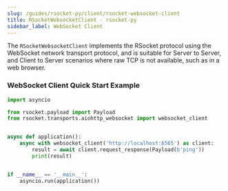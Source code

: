 ```yaml
---
slug: /guides/rsocket-py/client/rsocket-websocket-client
title: RSocketWebsocketClient - rsocket-py
sidebar_label: WebSocket Client
---
```


The `RSocketWebsocketClient` implements the RSocket protocol using the WebSocket network transport protocol, and is suitable for Server to Server, and Client to Server scenarios where raw TCP is not available, such as in a web browser.

### WebSocket Client Quick Start Example


```py
import asyncio

from rsocket.payload import Payload
from rsocket.transports.aiohttp_websocket import websocket_client


async def application():
    async with websocket_client('http://localhost:6565') as client:
        result = await client.request_response(Payload(b'ping'))
        print(result)


if __name__ == '__main__':
    asyncio.run(application())
```
